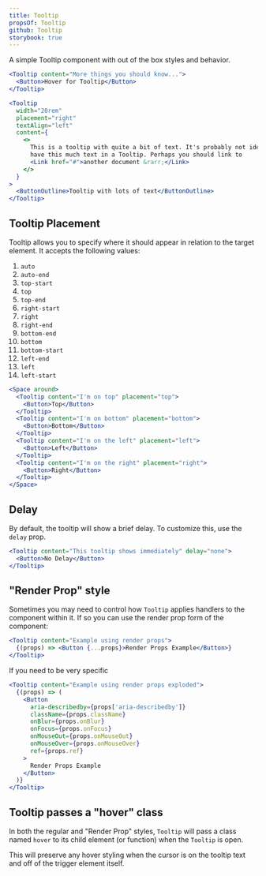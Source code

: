 ```yaml
---
title: Tooltip
propsOf: Tooltip
github: Tooltip
storybook: true
---
```


A simple Tooltip component with out of the box styles and behavior.

```jsx
<Tooltip content="More things you should know...">
  <Button>Hover for Tooltip</Button>
</Tooltip>
```

```jsx
<Tooltip
  width="20rem"
  placement="right"
  textAlign="left"
  content={
    <>
      This is a tooltip with quite a bit of text. It's probably not ideal to
      have this much text in a Tooltip. Perhaps you should link to
      <Link href="#">another document &rarr;</Link>
    </>
  }
>
  <ButtonOutline>Tooltip with lots of text</ButtonOutline>
</Tooltip>
```

## Tooltip Placement

Tooltip allows you to specify where it should appear in relation to the target element. It accepts the following values:

1. `auto`
1. `auto-end`
1. `top-start`
1. `top`
1. `top-end`
1. `right-start`
1. `right`
1. `right-end`
1. `bottom-end`
1. `bottom`
1. `bottom-start`
1. `left-end`
1. `left`
1. `left-start`

```jsx
<Space around>
  <Tooltip content="I'm on top" placement="top">
    <Button>Top</Button>
  </Tooltip>
  <Tooltip content="I'm on bottom" placement="bottom">
    <Button>Bottom</Button>
  </Tooltip>
  <Tooltip content="I'm on the left" placement="left">
    <Button>Left</Button>
  </Tooltip>
  <Tooltip content="I'm on the right" placement="right">
    <Button>Right</Button>
  </Tooltip>
</Space>
```

## Delay

By default, the tooltip will show a brief delay. To customize this, use the `delay` prop.

```jsx
<Tooltip content="This tooltip shows immediately" delay="none">
  <Button>No Delay</Button>
</Tooltip>
```

## "Render Prop" style

Sometimes you may need to control how `Tooltip` applies handlers to the component within it. If so you can use the render prop form of the component:

```jsx
<Tooltip content="Example using render props">
  {(props) => <Button {...props}>Render Props Example</Button>}
</Tooltip>
```

If you need to be very specific

```jsx
<Tooltip content="Example using render props exploded">
  {(props) => (
    <Button
      aria-describedby={props['aria-describedby']}
      className={props.className}
      onBlur={props.onBlur}
      onFocus={props.onFocus}
      onMouseOut={props.onMouseOut}
      onMouseOver={props.onMouseOver}
      ref={props.ref}
    >
      Render Props Example
    </Button>
  )}
</Tooltip>
```

## Tooltip passes a "hover" class

In both the regular and "Render Prop" styles, `Tooltip` will pass a class named `hover` to its child element (or function) when the `Tooltip` is open.

This will preserve any hover styling when the cursor is on the tooltip text and off of the trigger element itself.
